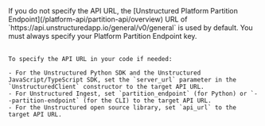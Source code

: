 <Info>
    If you do not specify the API URL, the [Unstructured Platform Partition Endpoint](/platform-api/partition-api/overview) URL of `https://api.unstructuredapp.io/general/v0/general` is used by default. You must always specify your Platform Partition Endpoint key.<br/><br/>
    
    To specify the API URL in your code if needed:
    
    - For the Unstructured Python SDK and the Unstructured JavaScript/TypeScript SDK, set the `server_url` parameter in the `UnstructuredClient` constructor to the target API URL.
    - For Unstructured Ingest, set `partition_endpoint` (for Python) or `--partition-endpoint` (for the CLI) to the target API URL.
    - For the Unstructured open source library, set `api_url` to the target API URL.
</Info>
